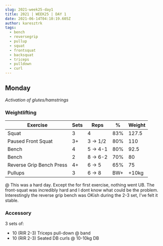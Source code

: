 ```yaml
---
slug: 2021-week25-day1
title: 2021 | WEEK25 | DAY 1
date: 2021-06-14T04:10:19.605Z
author: karesztrk
tags:
  - bench
  - reversegrip
  - pullup
  - squat
  - frontsquat
  - backsquat
  - triceps
  - pulldown
  - curl
---
```

## Monday

*Activation of glutes/hamstrings*

### Weightlifting

| Exercise                 | Sets | Reps     | %   | Weight |
| ------------------------ | ---- | -------- | --- | ------ |
| Squat                    | 3    | 4        | 83% | 127.5  |
| Paused Front Squat       | 3+   | 3 -> 1/2 | 80% | 110    |
| Bench                    | 4    | 5 -> 4-1 | 80% | 92.5   |
| Bench                    | 2    | 8 -> 6-2 | 70% | 80     |
| Reverse Grip Bench Press | 4+   | 6 -> 5   | 65% | 75     |
| Pullups                  | 3    | 6 -> 8   | BW+ | +10kg  |

@ This was a hard day. Except the for first exercise, nothing went UB. The front-squat was incredibly hard and I dont know what could be the problem. Interestingly the reverse grip bench was OKish during the 2-3 set, I've felt it stable.

### Accessory

3 sets of:

* 10 (RIR 2-3) Triceps pull-down @ band
* 10 (RIR 2-3) Seated DB curls @ 10-10kg DB